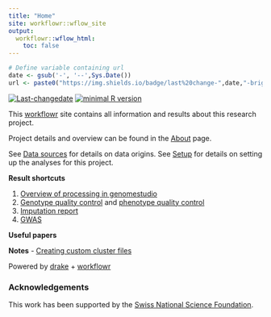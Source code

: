 ```yaml
---
title: "Home"
site: workflowr::wflow_site
output:
  workflowr::wflow_html:
    toc: false
---
```


```r
# Define variable containing url
date <- gsub('-', '--',Sys.Date())
url <- paste0("https://img.shields.io/badge/last%20change-",date,"-brightgreen.svg")
```
[![Last-changedate](`r url`)](https://github.com/jennysjaarda/PSYMETAB)
[![minimal R version](https://img.shields.io/badge/R%3E%3D-3.5.0-brightgreen.svg)](https://cran.r-project.org/)

This [workflowr]() site contains all information and results about this research project.

Project details and overview can be found in the [About](about.html) page.

See [Data sources](data_sources.html) for details on data origins.
See [Setup](setup.html) for details on setting up the analyses for this project.


**Result shortcuts**

1. [Overview of processing in genomestudio](data_processing_in_genomestudio.html)
2. [Genotype quality control](genetic_quality_control.html) and [phenotype quality control](pheno_quality_control.html)
3. [Imputation report](GWAS.html)
4. [GWAS]()


**Useful papers**

**Notes**
  - [Creating custom cluster files](create_custom_cluster_files.html)

Powered by [drake](https://github.com/ropensci/drake) + [workflowr](https://github.com/jdblischak/workflowr)

### Acknowledgements
This work has been supported by the [Swiss National Science Foundation](http://www.snf.ch/en/funding/Pages/default.aspx).
